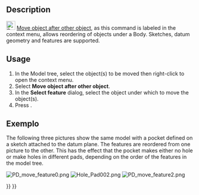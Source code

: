 <languages/>

{{Docnav
|[[PartDesign_MoveFeature|Move object to other body]]
|[[PartDesign_Preferences|Preferences]]
|[[PartDesign_Workbench|PartDesign]]
|IconL=PartDesign_MoveFeature.svg
|IconR=Preferences-part_design.svg
|IconC=Workbench_PartDesign.svg
}}

{{GuiCommand
|Name=PartDesign MoveFeatureInTree
|MenuLocation=Context menu → Move object after other object
|Workbenches=[[PartDesign_Workbench|PartDesign]]
|Version=0.17
|SeeAlso=[[PartDesign_MoveTip|PartDesign Set tip]], [[PartDesign_MoveFeature|PartDesign Move object to other body]]
}}

==Description==

[[File:PartDesign_MoveFeatureInTree.svg|24px]] [[PartDesign_MoveFeatureInTree|Move object after other object]], as this command is labeled in the context menu, allows reordering of objects under a Body. Sketches, datum geometry and features are supported.

==Usage==

# In the Model tree, select the object(s) to be moved then right-click to open the context menu.
# Select '''Move object after other object'''.
# In the '''Select feature''' dialog, select the object under which to move the object(s).
# Press {{Button|OK}}.

<span id="Example"></span>
==Exemplo==

The following three pictures show the same model with a pocket defined on a sketch attached to the datum plane. The features are reordered from one picture to the other. This has the effect that the pocket makes either no hole or make holes in different pads, depending on the order of the features in the model tree.

[[File:PD_move_feature0.png|none]]
[[File:Hole_Pad002.png|none]]
[[File:PD_move_feature2.png|none]]


{{Docnav
|[[PartDesign_MoveFeature|Move object to other body]]
|[[PartDesign_Preferences|Preferences]]
|[[PartDesign_Workbench|PartDesign]]
|IconL=PartDesign_MoveFeature.svg
|IconR=Preferences-part_design.svg
|IconC=Workbench_PartDesign.svg
}}

{{PartDesign Tools navi{{#translation:}}}}
{{Userdocnavi{{#translation:}}}}